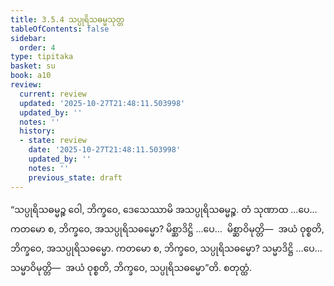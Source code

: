 ```yaml
---
title: 3.5.4 သပ္ပုရိသဓမ္မသုတ္တ
tableOfContents: false
sidebar:
  order: 4
type: tipitaka
basket: su
book: a10
review:
  current: review
  updated: '2025-10-27T21:48:11.503998'
  updated_by: ''
  notes: ''
  history:
  - state: review
    date: '2025-10-27T21:48:11.503998'
    updated_by: ''
    notes: ''
    previous_state: draft
---
```



<ReviewStatus review={frontmatter.review} showDetails={true} />

<HypothesisAnnotation frontmatter={frontmatter} />

<DynamicBreadcrumb />

<Division number="148" book="a10" e="ch" v="17" p="456">

<Paragraph number="1135" book="a10">
“သပ္ပုရိသဓမ္မဉ္စ ဝေါ, ဘိက္ခဝေ, ဒေသေဿာမိ အသပ္ပုရိသဓမ္မဉ္စ. တံ သုဏာထ …ပေ…  ကတမော စ, ဘိက္ခဝေ, အသပ္ပုရိသဓမ္မော? မိစ္ဆာဒိဋ္ဌိ …ပေ…  မိစ္ဆာဝိမုတ္တိ—  အယံ ဝုစ္စတိ, ဘိက္ခဝေ, အသပ္ပုရိသဓမ္မော. ကတမော စ, ဘိက္ခဝေ, သပ္ပုရိသဓမ္မော? သမ္မာဒိဋ္ဌိ …ပေ…  သမ္မာဝိမုတ္တိ—  အယံ ဝုစ္စတိ, ဘိက္ခဝေ, သပ္ပုရိသဓမ္မော”တိ.

</Paragraph>
</Division>

<Paragraph number="1136" type="center" book="a10">
စတုတ္ထံ.
</Paragraph>